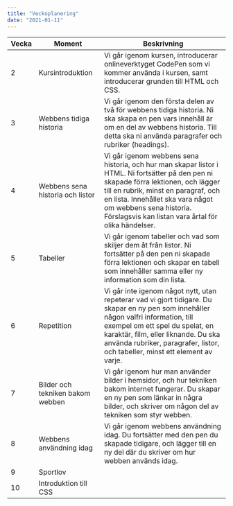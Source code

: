 ```yaml
---
title: "Veckoplanering"
date: "2021-01-11"
---
```


| Vecka | Moment                           | Beskrivning                                                                                                                                                                                                                                                                                        |
|-------|----------------------------------|----------------------------------------------------------------------------------------------------------------------------------------------------------------------------------------------------------------------------------------------------------------------------------------------------|
| 2     | Kursintroduktion                 | Vi går igenom kursen, introducerar onlineverktyget CodePen som vi kommer använda i kursen, samt introducerar grunden till HTML och CSS.                                                                                                                                                            |
| 3     | Webbens tidiga historia          | Vi går igenom den första delen av två för webbens tidiga historia. Ni ska skapa en pen vars innehåll är om en del av webbens historia. Till detta ska ni använda paragrafer och rubriker (headings).                                                                                               |
| 4     | Webbens sena historia och listor | Vi går igenom webbens sena historia, och hur man skapar listor i HTML. Ni fortsätter på den pen ni skapade förra lektionen, och lägger till en rubrik, minst en paragraf, och en lista. Innehållet ska vara något om webbens sena historia. Förslagsvis kan listan vara årtal för olika händelser. |
| 5     | Tabeller                         | Vi går igenom tabeller och vad som skiljer dem åt från listor. Ni fortsätter på den pen ni skapade förra lektionen och skapar en tabell som innehåller samma eller ny information som din lista.                                                                                                   |
| 6     | Repetition                       | Vi går inte igenom något nytt, utan repeterar vad vi gjort tidigare. Du skapar en ny pen som innehåller någon valfri information, till exempel om ett spel du spelat, en karaktär, film, eller liknande. Du ska använda rubriker, paragrafer, listor, och tabeller, minst ett element av varje.    |
| 7     | Bilder och tekniken bakom webben | Vi går igenom hur man använder bilder i hemsidor, och hur tekniken bakom internet fungerar. Du skapar en ny pen som länkar in några bilder, och skriver om någon del av tekniken som styr webben.                                                                                                  |
| 8     | Webbens användning idag          | Vi går igenom webbens användning idag. Du fortsätter med den pen du skapade tidigare, och lägger till en ny del där du skriver om hur webben används idag.                                                                                                                                         |
| 9     | Sportlov                         |                                                                                                                                                                                                                                                                                                    |
| 10    | Introduktion till CSS            |                                                                                                                                                                                                                                                                                                    |